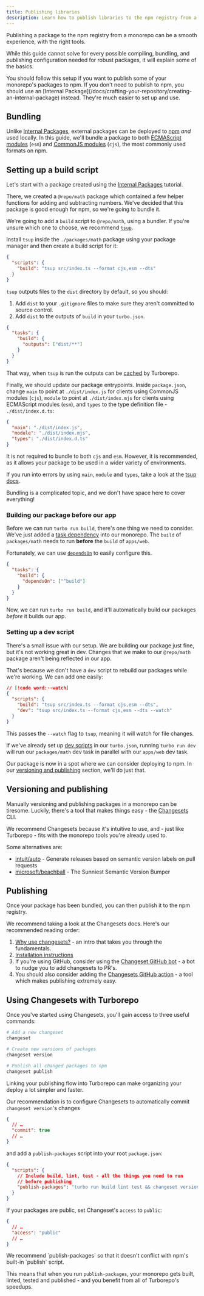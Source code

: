 ```yaml
---
title: Publishing libraries
description: Learn how to publish libraries to the npm registry from a monorepo.
---
```



Publishing a package to the npm registry from a monorepo can be a smooth experience, with the right tools.

While this guide cannot solve for every possible compiling, bundling, and publishing configuration needed for robust packages, it will explain some of the basics.

<Callout type="info">
  You should follow this setup if you want to publish some of your monorepo's
  packages to npm. If you don't need to publish to npm, you should use an
  [Internal
  Package](/docs/crafting-your-repository/creating-an-internal-package) instead.
  They're much easier to set up and use.
</Callout>

## Bundling

Unlike [Internal Packages](/docs/crafting-your-repository/creating-an-internal-package), external packages can be deployed to [npm](https://www.npmjs.com) _and_ used locally. In this guide, we'll bundle a package to both [ECMAScript modules](https://developer.mozilla.org/en-US/docs/Web/JavaScript/Guide/Modules) (`esm`) and [CommonJS modules](https://en.wikipedia.org/wiki/CommonJS) (`cjs`), the most commonly used formats on npm.

## Setting up a build script

Let's start with a package created using the [Internal Packages](/docs/crafting-your-repository/creating-an-internal-package) tutorial.

There, we created a `@repo/math` package which contained a few helper functions for adding and subtracting numbers. We've decided that this package is good enough for npm, so we're going to bundle it.

We're going to add a `build` script to `@repo/math`, using a bundler. If you're unsure which one to choose, we recommend [`tsup`](https://tsup.egoist.dev/).

Install `tsup` inside the `./packages/math` package using your package manager and then create a build script for it:

```json title="./packages/math/package.json"
{
  "scripts": {
    "build": "tsup src/index.ts --format cjs,esm --dts"
  }
}
```

`tsup` outputs files to the `dist` directory by default, so you should:

1. Add `dist` to your `.gitignore` files to make sure they aren't committed to source control.
2. Add `dist` to the outputs of `build` in your `turbo.json`.

```json title="./turbo.json"
{
  "tasks": {
    "build": {
      "outputs": ["dist/**"]
    }
  }
}
```

That way, when `tsup` is run the outputs can be [cached](/docs/crafting-your-repository/caching) by Turborepo.

Finally, we should update our package entrypoints. Inside `package.json`, change `main` to point at `./dist/index.js` for clients using CommonJS modules (`cjs`), `module` to point at `./dist/index.mjs` for clients using ECMAScript modules (`esm`), and `types` to the type definition file - `./dist/index.d.ts`:

```json title="./packages/math/package.json"
{
  "main": "./dist/index.js",
  "module": "./dist/index.mjs",
  "types": "./dist/index.d.ts"
}
```

<Callout>

It is not required to bundle to both `cjs` and `esm`. However, it is recommended, as it allows your package to be used in a wider variety of environments.

If you run into errors by using `main`, `module` and `types`, take a look at the [tsup docs](https://tsup.egoist.dev/#bundle-formats).

Bundling is a complicated topic, and we don't have space here to cover everything!

</Callout>

### Building our package before our app

Before we can run `turbo run build`, there's one thing we need to consider. We've just added a [task dependency](/docs/crafting-your-repository/running-tasks) into our monorepo. The `build` of `packages/math` needs to run **before** the `build` of `apps/web`.

Fortunately, we can use [`dependsOn`](/docs/reference/configuration#dependson) to easily configure this.

```json title="./turbo.json"
{
  "tasks": {
    "build": {
      "dependsOn": ["^build"]
    }
  }
}
```

Now, we can run `turbo run build`, and it'll automatically build our packages _before_ it builds our app.

### Setting up a dev script

There's a small issue with our setup. We are building our package just fine, but it's not working great in dev. Changes that we make to our `@repo/math` package aren't being reflected in our app.

That's because we don't have a `dev` script to rebuild our packages while we're working. We can add one easily:

```json title="./packages/math/package.json"
// [!code word:--watch]
{
  "scripts": {
    "build": "tsup src/index.ts --format cjs,esm --dts",
    "dev": "tsup src/index.ts --format cjs,esm --dts --watch"
  }
}
```

This passes the `--watch` flag to `tsup`, meaning it will watch for file changes.

If we've already set up [dev scripts](/docs/crafting-your-repository/developing-applications#configuring-development-tasks) in our `turbo.json`, running `turbo run dev` will run our `packages/math` dev task in parallel with our `apps/web` dev task.

Our package is now in a spot where we can consider deploying to npm. In our [versioning and publishing](#versioning-and-publishing) section, we'll do just that.

## Versioning and publishing

Manually versioning and publishing packages in a monorepo can be tiresome. Luckily, there's a tool that makes things easy - the [Changesets](https://github.com/changesets/changesets) CLI.

We recommend Changesets because it's intuitive to use, and - just like Turborepo - fits with the monorepo tools you're already used to.

Some alternatives are:

- [intuit/auto](https://github.com/intuit/auto) - Generate releases based on semantic version labels on pull requests
- [microsoft/beachball](https://github.com/microsoft/beachball) - The Sunniest Semantic Version Bumper

## Publishing

Once your package has been bundled, you can then publish it to the npm registry.

We recommend taking a look at the Changesets docs. Here's our recommended reading order:

1. [Why use changesets?](https://github.com/changesets/changesets/blob/main/docs/intro-to-using-changesets.md) - an intro that takes you through the fundamentals.
1. [Installation instructions](https://github.com/changesets/changesets/blob/main/packages/cli/README.md)
1. If you're using GitHub, consider using the [Changeset GitHub bot](https://github.com/apps/changeset-bot) - a bot to nudge you to add changesets to PR's.
1. You should also consider adding the [Changesets GitHub action](https://github.com/changesets/action) - a tool which makes publishing extremely easy.

## Using Changesets with Turborepo

Once you've started using Changesets, you'll gain access to three useful commands:

```bash title="Terminal"
# Add a new changeset
changeset

# Create new versions of packages
changeset version

# Publish all changed packages to npm
changeset publish
```

Linking your publishing flow into Turborepo can make organizing your deploy a lot simpler and faster.

Our recommendation is to configure Changesets to automatically commit `changeset version`'s changes

```json title="./.changeset/config.json"
{
  // …
  "commit": true
  // …
}
```

and add a `publish-packages` script into your root `package.json`:

```json title="./package.json"
{
  "scripts": {
    // Include build, lint, test - all the things you need to run
    // before publishing
    "publish-packages": "turbo run build lint test && changeset version && changeset publish"
  }
}
```

If your packages are public, set Changeset's `access` to `public`:

```json title="./.changeset/config.json"
{
  // …
  "access": "public"
  // …
}
```

<Callout>
  We recommend `publish-packages` so that it doesn't conflict with npm's
  built-in `publish` script.
</Callout>

This means that when you run `publish-packages`, your monorepo gets built, linted, tested and published - and you benefit from all of Turborepo's speedups.
